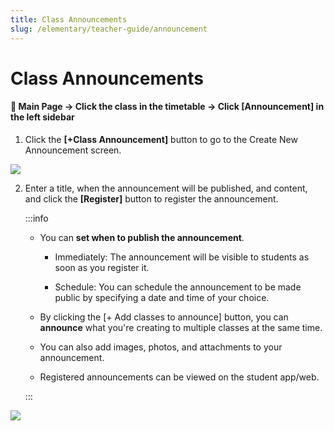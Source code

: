 ```yaml
---
title: Class Announcements
slug: /elementary/teacher-guide/announcement
---
```



# Class Announcements

#### 📍 Main Page → Click the class in the timetable → Click [Announcement] in the left sidebar

1. Click the **[+Class Announcement]** button to go to the Create New Announcement screen.

<Image src="/img/en/elementary/teacher/04-01.jpg" size="lg" />

2. Enter a title, when the announcement will be published, and content, and click the **[Register]** button to register the announcement.

   :::info

   - You can **set when to publish the announcement**.

     - Immediately: The announcement will be visible to students as soon as you register it.

     - Schedule: You can schedule the announcement to be made public by specifying a date and time of your choice.

   - By clicking the [+ Add classes to announce] button, you can **announce** what you're creating to multiple classes at the same time.

   - You can also add images, photos, and attachments to your announcement.

   - Registered announcements can be viewed on the student app/web.

   :::

<Image src="/img/en/elementary/teacher/04-02.jpg" size="lg" />
